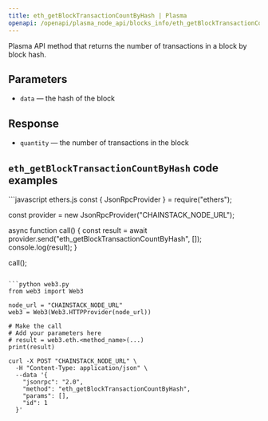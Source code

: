 ```yaml
---
title: eth_getBlockTransactionCountByHash | Plasma
openapi: /openapi/plasma_node_api/blocks_info/eth_getBlockTransactionCountByHash.json POST /be84184cd12967be5a65d06651c60085
---
```


Plasma API method that returns the number of transactions in a block by block hash.

## Parameters

* `data` — the hash of the block

## Response

* `quantity` — the number of transactions in the block

## `eth_getBlockTransactionCountByHash` code examples

<CodeGroup>
```javascript ethers.js
const { JsonRpcProvider } = require("ethers");

const provider = new JsonRpcProvider("CHAINSTACK_NODE_URL");

async function call() {
  const result = await provider.send("eth_getBlockTransactionCountByHash", []);
  console.log(result);
}

call();
```

```python web3.py
from web3 import Web3

node_url = "CHAINSTACK_NODE_URL"
web3 = Web3(Web3.HTTPProvider(node_url))

# Make the call
# Add your parameters here
# result = web3.eth.<method_name>(...)
print(result)
```

```shell cURL
curl -X POST "CHAINSTACK_NODE_URL" \
  -H "Content-Type: application/json" \
  --data '{
    "jsonrpc": "2.0",
    "method": "eth_getBlockTransactionCountByHash",
    "params": [],
    "id": 1
  }'
```
</CodeGroup>
